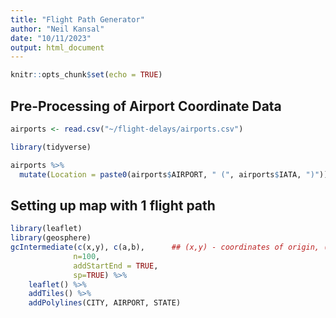 ```yaml
---
title: "Flight Path Generator"
author: "Neil Kansal"
date: "10/11/2023"
output: html_document
---
```


```r
knitr::opts_chunk$set(echo = TRUE)
```


## Pre-Processing of Airport Coordinate Data

```r
airports <- read.csv("~/flight-delays/airports.csv")

library(tidyverse)

airports %>%
  mutate(Location = paste0(airports$AIRPORT, " (", airports$IATA, ")"))
```

## Setting up map with 1 flight path

```r
library(leaflet)
library(geosphere)
gcIntermediate(c(x,y), c(a,b),      ## (x,y) - coordinates of origin, (a,b) - coordinates of destination
              n=100,                
              addStartEnd = TRUE,
              sp=TRUE) %>%
    leaflet() %>%
    addTiles() %>%
    addPolylines(CITY, AIRPORT, STATE)
```

